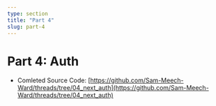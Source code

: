 ```yaml
---
type: section
title: "Part 4"
slug: part-4
---
```


# Part 4: Auth

- Comleted Source Code: [https://github.com/Sam-Meech-Ward/threads/tree/04_next_auth](https://github.com/Sam-Meech-Ward/threads/tree/04_next_auth)